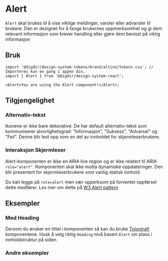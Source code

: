 
<Meta of={AlertStories} />

# Alert

`Alert` skal brukes til å vise viktige meldinger, varsler eller advarsler til brukere. Den er designet for å fange brukernes oppmerksomhet og gi dem relevant informasjon som krever handling eller gjøre dem bevisst på viktig informasjon

<Primary />
<Controls />

## Bruk

<Information text='token' />

```tsx
import '@digdir/design-system-tokens/brand/altinn/tokens.css'; // Importeres kun en gang i appen din.
import { Alert } from '@digdir/design-system-react';

<Alert>You are using the Alert component!</Alert>;
```

## Tilgjengelighet

### Alternativ-tekst

Ikonene er ikke bare dekorative. De har default alternativ-tekst som kommuniserer alvorlighetsgrad: "Informasjon", "Suksess", "Advarsel" og "Feil". Denne blir lest opp som en del av innholdet for skjermleserbrukere.

### Interaksjon Skjermleser

Alert-komponenten er ikke en ARIA live region og er ikke relatert til ARIA `role="alert"`. Komponenten skal ikke motta dynamiske oppdateringer. Den blir presentert for skjermleserbrukere som vanlig statisk innhold.

Du kan legge på `role=alert` men vær opperksom på forventet oppførsel dette medfører. Les mer om dette på [W3 Alert pattern](https://www.w3.org/WAI/ARIA/apg/patterns/alert/)

## Eksempler

### Med Heading

Dersom du ønsker en tittel i komponenten så kan du bruke [Typografi](/docs/kjernekomponenter-typography--docs) komponentene. Husk å velg riktig `Heading` nivå basert `Alert` sin plass i innholdstruktur på siden.

<Canvas of={AlertStories.MedHeading} />

### Andre eksempler

<Canvas of={AlertStories.Eksempler} />
